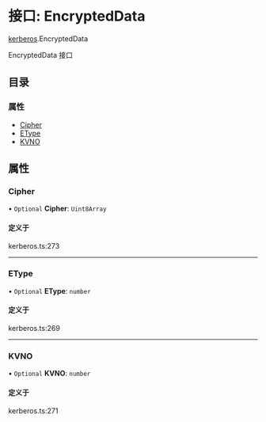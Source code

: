 # 接口: EncryptedData

[kerberos](/templates/protocols/javascript/modules/kerberos).EncryptedData

EncryptedData 接口

## 目录

### 属性

- [Cipher](/templates/protocols/javascript/modules/kerberos.EncryptedData#cipher)
- [EType](/templates/protocols/javascript/modules/kerberos.EncryptedData#etype)
- [KVNO](/templates/protocols/javascript/modules/kerberos.EncryptedData#kvno)

## 属性

### Cipher

• `Optional` **Cipher**: `Uint8Array`

#### 定义于

kerberos.ts:273

___

### EType

• `Optional` **EType**: `number`

#### 定义于

kerberos.ts:269

___

### KVNO

• `Optional` **KVNO**: `number`

#### 定义于

kerberos.ts:271
